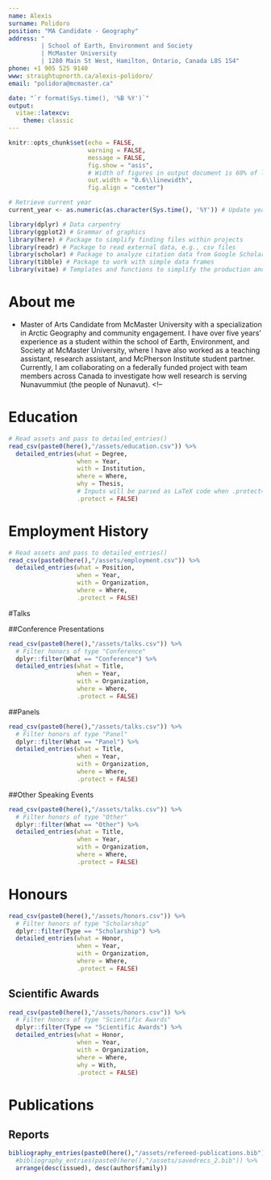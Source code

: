 ---
name: Alexis
surname: Polidoro
position: "MA Candidate - Geography"
address: "
         | School of Earth, Environment and Society
         | McMaster University
         | 1280 Main St West, Hamilton, Ontario, Canada L8S 1S4"
phone: +1 905 525 9140
www: straightupnorth.ca/alexis-polidoro/
email: "polidora@mcmaster.ca"

date: "`r format(Sys.time(), '%B %Y')`"
output: 
  vitae::latexcv:
    theme: classic
---
```{r knitr-setup, include=FALSE}
knitr::opts_chunk$set(echo = FALSE, 
                      warning = FALSE, 
                      message = FALSE,
                      fig.show = "asis", 
                      # Width of figures in output document is 60% of linewidth
                      out.width = "0.6\\linewidth", 
                      fig.align = "center")
```

```{r current-year}
# Retrieve current year
current_year <- as.numeric(as.character(Sys.time(), '%Y')) # Update year
```

```{r load-packages}
library(dplyr) # Data carpentry
library(ggplot2) # Grammar of graphics
library(here) # Package to simplify finding files within projects
library(readr) # Package to read external data, e.g., csv files
library(scholar) # Package to analyze citation data from Google Scholar
library(tibble) # Package to work with simple data frames
library(vitae) # Templates and functions to simplify the production and maintenance of curriculum vitae.
```

# About me

* Master of Arts Candidate from McMaster University with a specialization in Arctic Geography and community engagement. I have over five years’ experience as a student within the school of Earth, Environment, and Society at McMaster University, where I have also worked as a teaching assistant, research assistant, and McPherson Institute student partner. Currently, I am collaborating on a federally funded project with team members across Canada to investigate how well research is serving Nunavummiut (the people of Nunavut). 
<!--


# Education

```{r education-details}
# Read assets and pass to detailed_entries()
read_csv(paste0(here(),"/assets/education.csv")) %>% 
  detailed_entries(what = Degree, 
                   when = Year, 
                   with = Institution,
                   where = Where, 
                   why = Thesis,
                   # Inputs will be parsed as LaTeX code when .protect=FALSE
                   .protect = FALSE)
```


# Employment History

```{r employment-details}
# Read assets and pass to detailed_entries()
read_csv(paste0(here(),"/assets/employment.csv")) %>% 
  detailed_entries(what = Position, 
                   when = Year, 
                   with = Organization,
                   where = Where,
                   .protect = FALSE)
```

#Talks

##Conference Presentations

```{r conference-details}
read_csv(paste0(here(),"/assets/talks.csv")) %>%
  # Filter honors of type "Conference"
  dplyr::filter(What == "Conference") %>% 
  detailed_entries(what = Title, 
                   when = Year, 
                   with = Organization,
                   where = Where,
                   .protect = FALSE)
```

##Panels

```{r panel-details}
read_csv(paste0(here(),"/assets/talks.csv")) %>%
  # Filter honors of type "Panel"
  dplyr::filter(What == "Panel") %>% 
  detailed_entries(what = Title, 
                   when = Year, 
                   with = Organization,
                   where = Where,
                   .protect = FALSE)
```
##Other Speaking Events

```{r other-details}
read_csv(paste0(here(),"/assets/talks.csv")) %>%
  # Filter honors of type "Other"
  dplyr::filter(What == "Other") %>% 
  detailed_entries(what = Title, 
                   when = Year, 
                   with = Organization,
                   where = Where,
                   .protect = FALSE)
```

# Honours

```{r scholarships-details}
read_csv(paste0(here(),"/assets/honors.csv")) %>%
  # Filter honors of type "Scholarship"
  dplyr::filter(Type == "Scholarship") %>% 
  detailed_entries(what = Honor, 
                   when = Year, 
                   with = Organization,
                   where = Where,
                   .protect = FALSE)
```

## Scientific Awards

```{r scientific-awards-details}
read_csv(paste0(here(),"/assets/honors.csv")) %>%
  # Filter honors of type "Scientific Awards"
  dplyr::filter(Type == "Scientific Awards") %>% 
  detailed_entries(what = Honor, 
                   when = Year, 
                   with = Organization,
                   where = Where,
                   why = With,
                   .protect = FALSE)
```

# Publications
## Reports

```{r refereed-publications}
bibliography_entries(paste0(here(),"/assets/refereed-publications.bib")) %>%
  #bibliography_entries(paste0(here(),"/assets/savedrecs_2.bib")) %>%
  arrange(desc(issued), desc(author$family))
```

